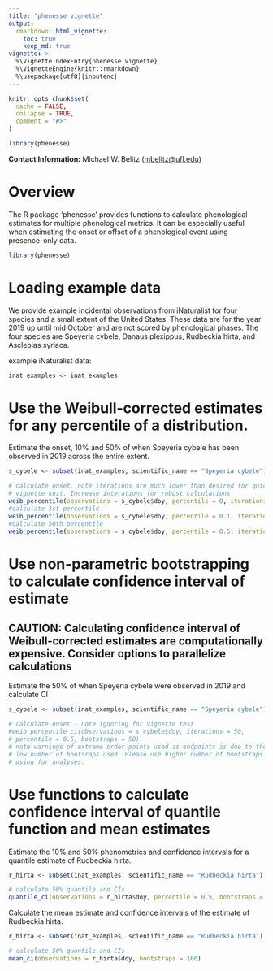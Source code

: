 ```yaml
---
title: "phenesse vignette"
output:
  rmarkdown::html_vignette:
    toc: true
    keep_md: true
vignette: >
  %\VignetteIndexEntry{phenesse vignette}
  %\VignetteEngine{knitr::rmarkdown}
  %\usepackage[utf8]{inputenc}
---
```


```r
knitr::opts_chunk$set(
  cache = FALSE,
  collapse = TRUE,
  comment = "#>"
)

library(phenesse)

```

**Contact Information:** Michael W. Belitz (<mbelitz@ufl.edu>)

# Overview

The R package 'phenesse' provides functions to calculate phenological estimates for multiple phenological metrics. It can be especially useful when estimating the onset or offset of a 
phenological event using presence-only data. 

```r
library(phenesse)
```

# Loading example data

We provide example incidental observations from iNaturalist for four species and a small extent of the United States. These data are for the year 2019 up until mid October and are not scored by phenological phases. The four species are Speyeria cybele, Danaus plexippus, Rudbeckia hirta, and Asclepias syriaca. 

example iNaturalist data:

```r
inat_examples <- inat_examples
```

# Use the Weibull-corrected estimates for any percentile of a distribution. 

Estimate the onset, 10% and 50% of when Speyeria cybele has been observed in 2019 across the entire extent.

```r
s_cybele <- subset(inat_examples, scientific_name == "Speyeria cybele")

# calculate onset, note iterations are much lower than desired for quick 
# vignette knit. Increase interations for robust calculations
weib_percentile(observations = s_cybele$doy, percentile = 0, iterations = 20)
#calculate 1st percentile
weib_percentile(observations = s_cybele$doy, percentile = 0.1, iterations = 20)
#calculate 50th percentile
weib_percentile(observations = s_cybele$doy, percentile = 0.5, iterations = 20)
```

# Use non-parametric bootstrapping to calculate confidence interval of estimate

## CAUTION: Calculating confidence interval of Weibull-corrected estimates are computationally expensive. Consider options to parallelize calculations

Estimate the 50% of when Speyeria cybele were observed in 2019 and calculate CI

```r
s_cybele <- subset(inat_examples, scientific_name == "Speyeria cybele")

# calculate onset - note ignoring for vignette test
#weib_percentile_ci(observations = s_cybele$doy, iterations = 50,
# percentile = 0.5, bootstraps = 50)
# note warnings of extreme order points used as endpoints is due to the 
# low number of bootsraps used. Please use higher number of bootstraps if 
# using for analyses.
```

# Use functions to calculate confidence interval of quantile function and mean estimates

Estimate the 10% and 50% phenometrics and confidence intervals for a quantile estimate of Rudbeckia hirta.

```r
r_hirta <- subset(inat_examples, scientific_name == "Rudbeckia hirta")

# calculate 50% quantile and CIs
quantile_ci(observations = r_hirta$doy, percentile = 0.5, bootstraps = 100)
```

Calculate the mean estimate and confidence intervals of the estimate of Rudbeckia hirta.

```r
r_hirta <- subset(inat_examples, scientific_name == "Rudbeckia hirta")

# calculate 50% quantile and CIs
mean_ci(observations = r_hirta$doy, bootstraps = 100)
```

